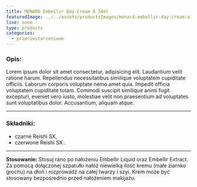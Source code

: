 ```yaml
---
title: MENARD Embellir Day Cream A 34ml
featuredImage: ../../assets/productsImages/menard-embellir-day-cream-a-34ml.png
line: none
type: products
categories:
  - przeciwstarzeniowe
---
```


<h3>Opis:</h3>

Lorem ipsum dolor sit amet consectetur, adipisicing elit. Laudantium velit ratione harum. Repellendus necessitatibus similique voluptatem cupiditate officiis. Laborum corporis voluptate nemo amet quia. Impedit officia voluptatem cupiditate totam. Commodi suscipit similique animi fugit excepturi, eveniet vero iusto, molestiae velit non praesentium ad voluptates sunt voluptatibus dolor. Accusantium, aliquam atque.

---

### Składniki:

- czarne Reishi SX,
- czerwone Reishi SX..

---

**Stosowanie:** Stosuj rano po nałożeniu Embellir Liquid oraz Embellir Extract. Za pomocą dołączonej szpatułki nałóż niewielką ilość kremu (małe ziarnko grochu) na dłoń i rozprowadź na całej twarzy i szyi. Krem może być stosowany bezpośrednio przed nałożeniem makijażu.
